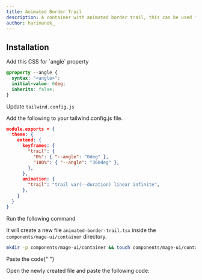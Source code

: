 ```yaml
---
title: Animated Border Trail
description: A container with animated border trail, this can be used for buttons as well as cards.
author: harimanok_
---
```


<ComponentPreview name="container-animated-border-trail--docs" />

## Installation

<Steps>
<Step>Add this CSS for `angle` property</Step>

```css
@property --angle {
  syntax: "<angle>";
  initial-value: 0deg;
  inherits: false;
}
```

<Step>Update `tailwind.config.js`</Step>

Add the following to your tailwind.config.js file.

```json
module.exports = {
  theme: {
    extend: {
      keyframes: {
        "trail": {
          "0%": { "--angle": "0deg" },
          "100%": { "--angle": "360deg" },
        },
      },
      animation: {
        "trail": "trail var(--duration) linear infinite",
      },
    }
  }
}
```

<Step>Run the following command</Step>

It will create a new file `animated-border-trail.tsx` inside the `components/mage-ui/container` directory.

```bash
mkdir -p components/mage-ui/container && touch components/mage-ui/container/animated-border-trail.tsx
```

<Step>Paste the code</Step>{" "}

Open the newly created file and paste the following code:

```jsx file=<rootDir>/mage-ui/container/animated-border-trail.tsx

```

</Steps>
